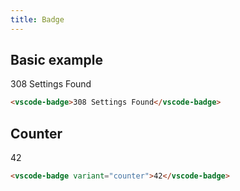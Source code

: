 ```yaml
---
title: Badge
---
```



<Imports />
<PageSwitcher />

## Basic example

<Demo>
  <vscode-badge>308 Settings Found</vscode-badge>
</Demo>

```html title="HTML"
<vscode-badge>308 Settings Found</vscode-badge>
```

## Counter

<Demo>
  <vscode-badge variant="counter">42</vscode-badge>
</Demo>

```html title="HTML" 'variant="counter"'
<vscode-badge variant="counter">42</vscode-badge>
```
